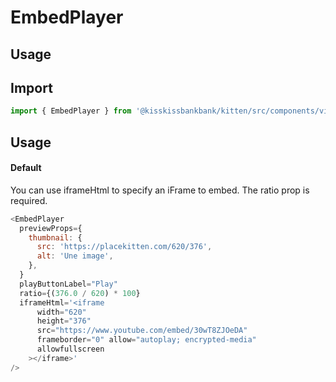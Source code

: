 
<Meta title="Videos/EmbedPlayer" component={EmbedPlayer} />

# EmbedPlayer

## Usage

<Canvas>
  <Story name="Default" story={stories.Default} />
</Canvas>

## Import

```js
import { EmbedPlayer } from '@kisskissbankbank/kitten/src/components/videos/embed-player'
```

## Usage

#### Default

You can use iframeHtml to specify an iFrame to embed.
The ratio prop is required.

```js
<EmbedPlayer
  previewProps={
    thumbnail: {
      src: 'https://placekitten.com/620/376',
      alt: 'Une image',
    },
  }
  playButtonLabel="Play"
  ratio={(376.0 / 620) * 100}
  iframeHtml='<iframe
      width="620"
      height="376"
      src="https://www.youtube.com/embed/30wT8ZJOeDA"
      frameborder="0" allow="autoplay; encrypted-media"
      allowfullscreen
    ></iframe>'
/>
```
